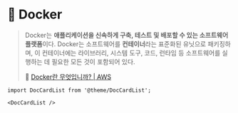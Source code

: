 # 🐋 Docker

> Docker는 **애플리케이션을 신속하게 구축, 테스트 및 배포할 수 있는 소프트웨어 플랫폼**이다. Docker는 소프트웨어를 **컨테이너**라는 표준화된 유닛으로 패키징하며, 이 컨테이너에는 라이브러리, 시스템 도구, 코드, 런타임 등 소프트웨어를 실행하는 데 필요한 모든 것이 포함되어 있다.
>
> 🔗 [Docker란 무엇입니까? | AWS](https://aws.amazon.com/ko/docker/)

```mdx-code-block
import DocCardList from '@theme/DocCardList';

<DocCardList />
```
